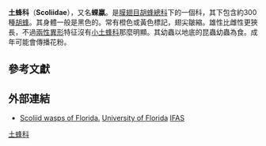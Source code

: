 {{Automatic Taxobox
| taxon = Scoliidae
| authority = 
| image = Black-Flower-Wasp.jpg
| image_caption = ''[[Scolia_soror|Scolia soror]]''
| subdivision_ranks = 亞科<ref name=Wikispecies>{{cite web|url=https://species.wikimedia.org/wiki/Scoliidae|title=Scoliidae|accessdate=2013-09-17|archive-date=2020-08-15|archive-url=https://web.archive.org/web/20200815183312/https://species.wikimedia.org/wiki/Scoliidae|dead-url=no}}</ref>| subdivision = 
[[Scoliinae|Scoliinae]]<br>
[[Proscoliinae|Proscoliinae]]
}}
'''土蜂科'''（'''Scoliidae'''），又名'''蜾蠃'''。是[[膜翅目|膜翅目]][[胡蜂總科|胡蜂總科]]下的一個科，其下包含約300種[[胡蜂|胡蜂]]。其身體一般是黑色的。常有橙色或黃色標記，翅尖皺縮。雄性比雌性更狹長，不過[[兩性異形|兩性異形]]特征沒有[[小土蜂科|小土蜂科]]那麼明顯。其幼蟲以地底的昆蟲幼蟲為食。成年可能會傳播花粉。

==參考文獻==
{{reflist}}

==外部連結==
{{commons category|Scoliidae}}
* [http://entomology.ifas.ufl.edu/creatures/misc/wasps/scoliid_wasps.htm Scoliid wasps of Florida.] {{Wayback|url=http://entomology.ifas.ufl.edu/creatures/misc/wasps/scoliid_wasps.htm |date=20191112043059 }} [[University_of_Florida|University of Florida]] [[Institute_of_Food_and_Agricultural_Sciences|IFAS]]
{{Taxonbar}}
[[Category:土蜂科|]]